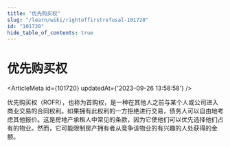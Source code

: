 ```yaml
---
title: "优先购买权"
slug: "/learn/wiki/rightoffirstrefusal-101720"
id: "101720"
hide_table_of_contents: true
---
```



# 优先购买权

<ArticleMeta id={101720} updatedAt={'2023-09-26 13:58:58'} />
<div className='border-solid border-b border-t-0 my-4 border-[var(--ifm-color-gray-300)]' />

优先购买权（ROFR），也称为首购权，是一种在其他人之前与某个人或公司进入商业交易的合同权利。如果拥有此权利的一方拒绝进行交易，债务人可以自由地考虑其他报价。这是房地产承租人中常见的条款，因为它使他们可以优先选择他们占有的物业。然而，它可能限制房产拥有者从竞争该物业的有兴趣的人处获得的金额。
